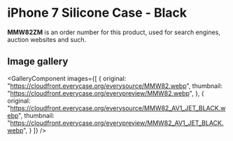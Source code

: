 
# iPhone 7 Silicone Case - Black

<Callout type='info' emoji='👉🏻'>**MMW82ZM** is an order number for this product, used for search engines, auction websites and such.</Callout>

## Image gallery

<GalleryComponent
    images={[
      {
        original: "https://cloudfront.everycase.org/everysource/MMW82.webp",
        thumbnail: "https://cloudfront.everycase.org/everypreview/MMW82.webp",
      },
      {
        original: "https://cloudfront.everycase.org/everysource/MMW82_AV1_JET_BLACK.webp",
        thumbnail: "https://cloudfront.everycase.org/everypreview/MMW82_AV1_JET_BLACK.webp",
      }
    ]}
  />
